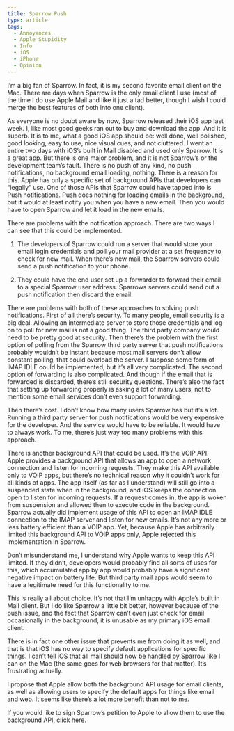 ```yaml
---
title: Sparrow Push
type: article
tags:
  - Annoyances
  - Apple Stupidity
  - Info
  - iOS
  - iPhone
  - Opinion
---
```


I’m a big fan of Sparrow. In fact, it is my second favorite email client on the Mac. There are days when Sparrow is the only email client I use (most of the time I do use Apple Mail and like it just a tad better, though I wish I could merge the best features of both into one client).

As everyone is no doubt aware by now, Sparrow released their iOS app last week. I, like most good geeks ran out to buy and download the app. And it is superb. It is to me, what a good iOS app should be: well done, well polished, good looking, easy to use, nice visual cues, and not cluttered. I went an entire two days with iOS’s built in Mail disabled and used only Sparrow. It is a great app. But there is one major problem, and it is not Sparrow’s or the development team’s fault. There is no push of any kind, no push notifications, no background email loading, nothing. There is a reason for this. Apple has only a specific set of background APIs that developers can “legally” use. One of those APIs that Sparrow could have tapped into is Push notifications. Push does nothing for loading emails in the background, but it would at least notify you when you have a new email. Then you would have to open Sparrow and let it load in the new emails.

There are problems with the notification approach. There are two ways I can see that this could be implemented.

1.  The developers of Sparrow could run a server that would store your email login credentials and poll your mail provider at a set frequency to check for new mail. When there’s new mail, the Sparrow servers could send a push notification to your phone.
    
2.  They could have the end user set up a forwarder to forward their email to a special Sparrow user address. Sparrows servers could send out a push notification then discard the email.
    

There are problems with both of these approaches to solving push notifications. First of all there’s security. To many people, email security is a big deal. Allowing an intermediate server to store those credentials and log on to poll for new mail is not a good thing. The third party company would need to be pretty good at security. Then there’s the problem with the first option of polling from the Sparrow third party server that push notifications probably wouldn’t be instant because most mail servers don’t allow constant polling, that could overload the server. I suppose some form of IMAP IDLE could be implemented, but it’s all very complicated. The second option of forwarding is also complicated. And though if the email that is forwarded is discarded, there’s still security questions. There’s also the fact that setting up forwarding properly is asking a lot of many users, not to mention some email services don’t even support forwarding.

Then there’s cost. I don’t know how many users Sparrow has but it’s a lot. Running a third party server for push notifications would be very expensive for the developer. And the service would have to be reliable. It would have to always work. To me, there’s just way too many problems with this approach.

There is another background API that could be used. It’s the VOIP API. Apple provides a background API that allows an app to open a network connection and listen for incoming requests. They make this API available only to VOIP apps, but there’s no technical reason why it couldn’t work for all kinds of apps. The app itself (as far as I understand) will still go into a suspended state when in the background, and iOS keeps the connection open to listen for incoming requests. If a request comes in, the app is woken from suspension and allowed then to execute code in the background. Sparrow actually did implement usage of this API to open an IMAP IDLE connection to the IMAP server and listen for new emails. It’s not any more or less battery efficient than a VOIP app. Yet, because Apple has arbitrarily limited this background API to VOIP apps only, Apple rejected this implementation in Sparrow.

Don’t misunderstand me, I understand why Apple wants to keep this API limited. If they didn’t, developers would probably find all sorts of uses for this, which accumulated app by app would probably have a significant negative impact on battery life. But third party mail apps would seem to have a legitimate need for this functionality to me.

This is really all about choice. It’s not that I’m unhappy with Apple’s built in Mail client. But I do like Sparrow a little bit better, however because of the push issue, and the fact that Sparrow can’t even just check for email occasionally in the background, it is unusable as my primary iOS email client.

There is in fact one other issue that prevents me from doing it as well, and that is that iOS has no way to specify default applications for specific things. I can’t tell iOS that all mail should now be handled by Sparrow like I can on the Mac (the same goes for web browsers for that matter). It’s frustrating actually.

I propose that Apple allow both the background API usage for email clients, as well as allowing users to specify the default apps for things like email and web. It seems like there’s a lot more benefit than not to me.

If you would like to sign Sparrow’s petition to Apple to allow them to use the background API, [click here](http://www.sprw.me/push.php).
